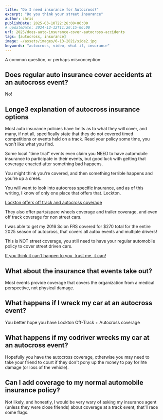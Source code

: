 ```yaml
---
title: "Do I need insurance for Autocross?"
excerpt: "Do you think your street insurance"
author: chris
publishDate: 2025-03-10T22:28:00+06:00
# updateDate: 2024-12-12T11:20:15-06:00
url: 2025/does-auto-insurance-cover-autocross-accidents
tags: [autocross, insurance]
image: ~/assets/images/6-13-2021/side2.jpg
keywords: "autocross, video, what if, insurance"
---
```

A common question, or perhaps misconception:

## Does regular auto insurance cover accidents at an autocross event?

No!

## Longe3 explanation of autocross insurance options

Most auto insurance policies have limits as to what they will cover, and many, if not all, specifically state that they do not covered timed competitions or events held on a track. Read your policy some time, you won't like what you find.

Some local "time trial" events even claim you NEED to have automobile insurance to participate in their events, but good luck with getting that coverage enacted after something bad happens.

You might think you're covered, and then something terrible happens and you're up a creek.

You will want to look into autocross specific insurance, and as of this writing, I know of only one place that offers that. Lockton. 

[Lockton offers off track and autocross coverage](https://autocross.locktonmotorsports.com/)

They also offer parts/spare wheels coverage and trailer coverage, and even off track coverage for non street cars.

I was able to get my 2016 Scion FRS covered for $270 total for the entire 2025 season of autocross, that covers all autox events and multiple drivers!

This is NOT street coverage, you still need to have your regular automobile policy to cover street driven cars. 

[If you think it can't happen to you, trust me, it can!](https://www.autocrossblog.com/2022/autocross-accident-why-you-need-autocross-insurance)

## What about the insurance that events take out?
Most events provide coverage that covers the organization from a medical perspective, not physical damage.

## What happens if I wreck my car at an autocross event?
You better hope you have Lockton Off-Track + Autocross coverage 

## What happens if my codriver wrecks my car at an autocross event?
Hopefully you have the autocross coverage, otherwise you may need to take your friend to court if they don't pony up the money to pay for hte damage (or loss of the vehicle).

## Can I add coverage to my normal automobile insurance policy?
Not likely, and honestly, I would be very wary of asking my insurance agent (unless they were close friends) about coverage at a track event, that'll race some flags.